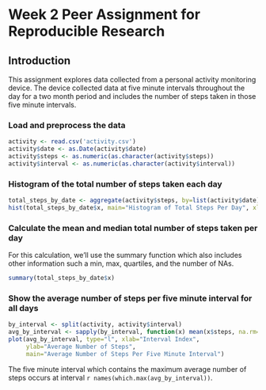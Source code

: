 Week 2 Peer Assignment for Reproducible Research
================================================
  
## Introduction

This assignment explores data collected from a personal activity monitoring
device. The device collected data at five minute intervals throughout the day
for a two month period and includes the number of steps taken in those five
minute  intervals.
  
  
### Load and preprocess the data

```r
activity <- read.csv('activity.csv')
activity$date <- as.Date(activity$date)
activity$steps <- as.numeric(as.character(activity$steps))
activity$interval <- as.numeric(as.character(activity$interval))
```  
  
### Histogram of the total number of steps taken each day

```r
total_steps_by_date <- aggregate(activity$steps, by=list(activity$date), FUN=sum)
hist(total_steps_by_date$x, main="Histogram of Total Steps Per Day", xlab="Total steps by day")
```    
  
### Calculate the mean and median total number of steps taken per day

For this calculation, we'll use the summary function which also includes
other information such a min, max, quartiles, and the number of NAs.

```r
summary(total_steps_by_date$x)
```

### Show the average number of steps per five minute interval for all days

```r
by_interval <- split(activity, activity$interval)
avg_by_interval <- sapply(by_interval, function(x) mean(x$steps, na.rm=TRUE))
plot(avg_by_interval, type="l", xlab="Interval Index",
     ylab="Average Number of Steps",
     main="Average Number of Steps Per Five Minute Interval")
```

The five minute interval which contains the maximum average number of steps
occurs at interval `r names(which.max(avg_by_interval))`.


